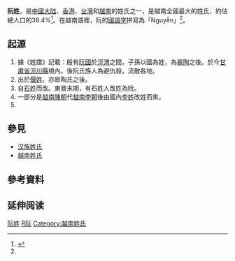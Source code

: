 {{pp-semi-sock|small=yes}}
{{姓氏
|姓氏=阮
|拼音=Ruǎn
|中国=Ruan
|台湾=Juan
|香港=Yuen
|澳门=Un
|新加坡=
|马来西亚=Ngwan/Goon/<br>Woon/Won
<br>Yon
|越南=Nguyễn
|新字体=阮
|旧字体=阮
|平假名=げん
|片假名=ゲン
|谚文=완
|文觀部式=wan
|馬-賴式=wan
|日语罗马字=gen
|反切=
|同音字=
|堂号=
|郡望=[[陈留郡|陈留郡]]
|上古=ŋonʔ
}}

'''阮姓'''，是[[中國大陆|中國大陆]]、[[香港|香港]]、[[台灣|台灣]]和[[越南|越南]]的姓氏之一，是越南全國最大的姓氏，約佔總人口的38.4%<ref name=LTH>{{cite book |title= Họ và tên người Việt Nam|author=Lê Trung Hoa |year= 2005|publisher= NXB Khoa học Xã hội (Social Sciences Publishing House)|location= Hà Nội, Việt Nam|isbn= |pages= }}</ref>。在越南語裡，阮的[[國語字|國語字]]拼寫為「Nguyễn」<ref name=LTH />。

==起源==
#據《姓譜》記載：殷有[[阮國|阮國]]於[[涇|涇]][[渭|渭]]之間，子孫以國為姓，為[[皋陶|皋陶]]之後。於今[[甘肅省|甘肅省]][[涇川縣|涇川縣]]境內。後阮氏族人為避仇殺，流散各地。
#出於[[偃姓|偃姓]]。亦皋陶氏之後。
#自[[石姓|石姓]]而改。東晉末期，有石姓人改姓為阮。
#一部分是[[越南陳朝|越南陳朝]]代[[越南李朝|越南李朝]]後由國內[[李姓|李姓]]改姓而來。
#{{Citation needed|法國殖民越南之後，將越南的無姓平民登記為阮姓，阮姓就此成了越南第一大姓。|time=}}

== 參見 ==
*[[汉姓|汉族姓氏]]
*[[越南姓氏|越南姓氏]]

== 參考資料 ==
{{reflist}}

== 延伸阅读 ==
{{Wikisource further reading}}
{{台灣首一百個姓氏}}

[[Category:阮姓|]]
[[Category:漢姓|R阮]]
[[Category:越南姓氏|Category:越南姓氏]]